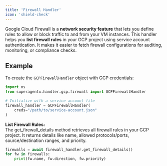 ```yaml
---
title: 'Firewall Handler'
icon: 'shield-check'
---
```


Google Cloud Firewall is a **network security feature** that lets you define rules to allow or block traffic to and from your VM instances.
This handler helps you **list firewall rules** in your GCP project using service account authentication.
It makes it easier to fetch firewall configurations for auditing, monitoring, or compliance checks.

## Example

To create the `GCPFirewallHandler` object with GCP credentials:

```python
import os
from superagentx.handler.gcp.firewall import GCPFirewallHandler

# Initialize with a service account file
firewall_handler = GCPFirewallHandler(
    creds="/path/to/service-account.json"
)
```
**List Firewall Rules:** <br />
The get_firewall_details method retrieves all firewall rules in your GCP project.
It returns details like name, allowed protocols/ports, source/destination ranges, and priority.
```python
firewalls = await firewall_handler.get_firewall_details()
for fw in firewalls:
    print(fw.name, fw.direction, fw.priority)
```

